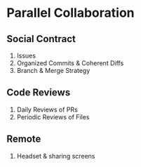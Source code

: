 Parallel Collaboration {#collaboration}
====================================

Social Contract
------------------------------------
1. Issues
1. Organized Commits & Coherent Diffs
1. Branch & Merge Strategy

Code Reviews
------------------------------------
1. Daily Reviews of PRs
1. Periodic Reviews of Files

Remote
------------------------------------
1. Headset & sharing screens
